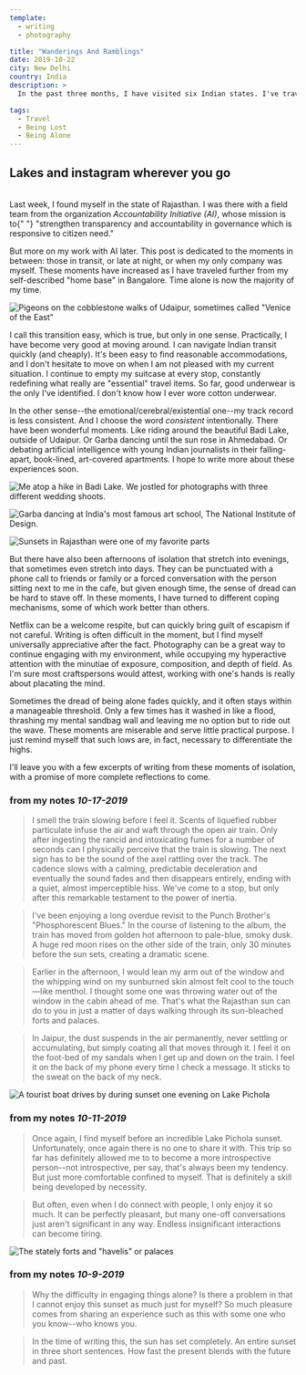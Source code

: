 ```yaml
---
template:
  - writing
  - photography

title: "Wanderings And Ramblings"
date: 2019-10-22
city: New Delhi
country: India
description: >
  In the past three months, I have visited six Indian states. I've traveled by bus, train, and plane. I rarely book a room until the hours before I fall asleep. For better or worse, I feel like I've come to embody the quintessential "rambling man." The only surprising part is how easy it's been.

tags:
  - Travel
  - Being Lost
  - Being Alone
---
```



## Lakes and instagram wherever you go

<br />

<div>
  Last week, I found myself in the state of Rajasthan. I was there with a field
  team from the organization <i>Accountability Initiative (AI)</i>, whose
  mission is to{" "}
  <Citation
    link="https://accountabilityindia.in/about-us/"
    noAuthor
    publication="Accountability Initiative"
    headline="Who We Are"
    directQuote="We are a research group which works on strengthening transparency and accountability in governance which is responsive to citizen need. We do this through evidence-based research on state capabilities and factors affecting efficient public services delivery in India. We provide the evidence to policymakers, development practitioners, academics, the media and  work on increasing citizen engagement in policy making and implementation. We are a part of the Centre for Policy Research, one of India’s leading public policy think tanks."
  >
    "strengthen transparency and accountability in governance which is
    responsive to citizen need."
  </Citation>
</div>

But more on my work with AI later. This post is dedicated to the moments in between: those in transit, or late at night, or when my only company was myself. These moments have increased as I have traveled further from my self-described "home base" in Bangalore. Time alone is now the majority of my time.

![Pigeons on the cobblestone walks of Udaipur, sometimes called "Venice of the East"](../images/ai-6.jpg)

I call this transition easy, which is true, but only in one sense. Practically, I have become very good at moving around. I can navigate Indian transit quickly (and cheaply). It's been easy to find reasonable accommodations, and I don't hesitate to move on when I am not pleased with my current situation. I continue to empty my suitcase at every stop, constantly redefining what really are "essential" travel items. So far, good underwear is the only I've identified. I don't know how I ever wore cotton underwear.

In the other sense--the emotional/cerebral/existential one--my track record is less consistent. And I choose the word _consistent_ intentionally. There have been wonderful moments. Like riding around the beautiful Badi Lake, outside of Udaipur. Or Garba dancing until the sun rose in Ahmedabad. Or debating artificial intelligence with young Indian journalists in their falling-apart, book-lined, art-covered apartments. I hope to write more about these experiences soon.

![Me atop a hike in Badi Lake. We jostled for photographs with three different wedding shoots.](../images/ai-9.jpg)

![Garba dancing at India's most famous art school, The National Institute of Design.](../images/garba.JPG)

![Sunsets in Rajasthan were one of my favorite parts](../images/ai-7.jpg)

But there have also been afternoons of isolation that stretch into evenings, that sometimes even stretch into days. They can be punctuated with a phone call to friends or family or a forced conversation with the person sitting next to me in the cafe, but given enough time, the sense of dread can be hard to stave off. In these moments, I have turned to different coping mechanisms, some of which work better than others.

Netflix can be a welcome respite, but can quickly bring guilt of escapism if not careful. Writing is often difficult in the moment, but I find myself universally appreciative after the fact. Photography can be a great way to continue engaging with my environment, while occupying my hyperactive attention with the minutiae of exposure, composition, and depth of field. As I'm sure most craftspersons would attest, working with one's hands is really about placating the mind.

Sometimes the dread of being alone fades quickly, and it often stays within a manageable threshold. Only a few times has it washed in like a flood, thrashing my mental sandbag wall and leaving me no option but to ride out the wave. These moments are miserable and serve little practical purpose. I just remind myself that such lows are, in fact, necessary to differentiate the highs.

I'll leave you with a few excerpts of writing from these moments of isolation, with a promise of more complete reflections to come.

### **from my notes** _10-17-2019_

> I smell the train slowing before I feel it. Scents of liquefied rubber particulate infuse the air and waft through the open air train. Only after ingesting the rancid and intoxicating fumes for a number of seconds can I physically perceive that the train is slowing. The next sign has to be the sound of the axel rattling over the track. The cadence slows with a calming, predictable deceleration and eventually the sound fades and then disappears entirely, ending with a quiet, almost imperceptible hiss. We've come to a stop, but only after this remarkable testament to the power of inertia.

> I've been enjoying a long overdue revisit to the Punch Brother's "Phosphorescent Blues." In the course of listening to the album, the train has moved from golden hot afternoon to pale-blue, smoky dusk. A huge red moon rises on the other side of the train, only 30 minutes before the sun sets, creating a dramatic scene.

> Earlier in the afternoon, I would lean my arm out of the window and the whipping wind on my sunburned skin almost felt cool to the touch—like menthol. I thought some one was throwing water out of the window in the cabin ahead of me. That's what the Rajasthan sun can do to you in just a matter of days walking through its sun-bleached forts and palaces.

> In Jaipur, the dust suspends in the air permanently, never settling or accumulating, but simply coating all that moves through it. I feel it on the foot-bed of my sandals when I get up and down on the train. I feel it on the back of my phone every time I check a message. It sticks to the sweat on the back of my neck.

![A tourist boat drives by during sunset one evening on Lake Pichola](../images/ai-12.jpg)

### **from my notes** _10-11-2019_

> Once again, I find myself before an incredible Lake Pichola sunset. Unfortunately, once again there is no one to share it with. This trip so far has definitely allowed me to to become a more introspective person--not introspective, per say, that's always been my tendency. But just more comfortable confined to myself. That is definitely a skill being developed by necessity.

> But often, even when I do connect with people, I only enjoy it so much. It can be perfectly pleasant, but many one-off conversations just aren't significant in any way. Endless insignificant interactions can become tiring.

![The stately forts and "havelis" or palaces](../images/ai-8.jpg)

### **from my notes** _10-9-2019_

> Why the difficulty in engaging things alone? Is there a problem in that I cannot enjoy this sunset as much just for myself? So much pleasure comes from sharing an experience such as this with some one who you know--who knows you.

> In the time of writing this, the sun has set completely. An entire sunset in three short sentences. How fast the present blends with the future and past.
